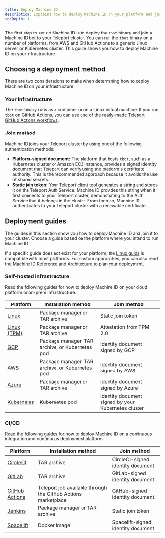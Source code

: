 ```yaml
---
title: Deploy Machine ID
description: Explains how to deploy Machine ID on your platform and join it to your Teleport cluster.
tocDepth: 3
---
```


The first step to set up Machine ID is to deploy the `tbot` binary and join a
Machine ID bot to your Teleport cluster. You can run the `tbot` binary on a
number of platforms, from AWS and GitHub Actions to a generic Linux server or
Kubernetes cluster. This guide shows you how to deploy Machine ID on your
infrastructure.

## Choosing a deployment method

There are two considerations to make when determining how to deploy Machine ID on
your infrastructure.

### Your infrastructure

The `tbot` binary runs as a container or on a Linux virtual machine. If you run
`tbot` on GitHub Actions, you can use one of the ready-made [Teleport GitHub
Actions workflows](https://github.com/teleport-actions).

### Join method

Machine ID joins your Teleport cluster by using one of the following
authentication methods:

- **Platform-signed document:** The platform that hosts `tbot`, such as a
  Kubernetes cluster or Amazon EC2 instance, provides a signed identity document
  that Teleport can verify using the platform's certificate authority. This is
  the recommended approach because it avoids the use of shared secrets.
- **Static join token:** Your Teleport client tool generates a string and stores
  it on the Teleport Auth Service. Machine ID provides this string when it first
  connects to your Teleport cluster, demonstrating to the Auth Service that it
  belongs in the cluster. From then on, Machine ID authenticates to your
  Teleport cluster with a renewable certificate.

## Deployment guides

The guides in this section show you how to deploy Machine ID and join it
to your cluster. Choose a guide based on the platform where you intend to run
Machine ID.

If a specific guide does not exist for your platform, the [Linux
guide](./deployment/linux.mdx) is compatible with most platforms. For
custom approaches, you can also read the [Machine ID Reference](../../reference/machine-id/machine-id.mdx)
and [Architecture](../../reference/architecture/machine-id-architecture.mdx) to plan your deployment.

### Self-hosted infrastructure

Read the following guides for how to deploy Machine ID on your cloud platform or
on-prem infrastructure.

| Platform                                  | Installation method                             | Join method                                         |
|-------------------------------------------|-------------------------------------------------|-----------------------------------------------------|
| [Linux](./deployment/linux.mdx)           | Package manager or TAR archive                  | Static join token                                   |
| [Linux (TPM)](./deployment/linux-tpm.mdx) | Package manager or TAR archive                  | Attestation from TPM 2.0                            |
| [GCP](./deployment/gcp.mdx)               | Package manager, TAR archive, or Kubernetes pod | Identity document signed by GCP                     |
| [AWS](./deployment/aws.mdx)               | Package manager, TAR archive, or Kubernetes pod | Identity document signed by AWS                     |
| [Azure](./deployment/azure.mdx)           | Package manager or TAR archive                  | Identity document signed by Azure                   |
| [Kubernetes](./deployment/kubernetes.mdx) | Kubernetes pod                                  | Identity document signed by your Kubernetes cluster |

### CI/CD

Read the following guides for how to deploy Machine ID on a continuous
integration and continuous deployment platform

| Platform                                                                                | Installation method                                           | Join method                        |
|-----------------------------------------------------------------------------------------|---------------------------------------------------------------|------------------------------------|
| [CircleCI](./deployment/circleci.mdx)                                                   | TAR archive                                                   | CircleCI-signed identity document  |
| [GitLab](./deployment/gitlab.mdx)                                                       | TAR archive                                                   | GitLab-signed identity document    |
| [GitHub Actions](./deployment/github-actions.mdx)                                       | Teleport job available through the GitHub Actions marketplace | GitHub-signed identity document.   |
| [Jenkins](./deployment/jenkins.mdx)                                                     | Package manager or TAR archive                                | Static join token                  |
| [Spacelift](../../admin-guides/infrastructure-as-code/terraform-provider/spacelift.mdx) | Docker Image                                                  | Spacelift-signed identity document |
